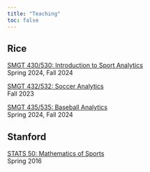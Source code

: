 ```yaml
---
title: "Teaching"
toc: false
---
```


## Rice
[SMGT 430/530: Introduction to Sport Analytics](smgt430/index.qmd)\
Spring 2024, Fall 2024

[SMGT 432/532: Soccer Analytics](smgt432/index.qmd)\
Fall 2023

[SMGT 435/535: Baseball Analytics](smgt435/index.qmd)\
Spring 2024, Fall 2024

## Stanford
[STATS 50: Mathematics of Sports](https://web.stanford.edu/class/stats50/){target="_blank"}\
Spring 2016
